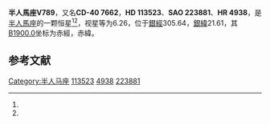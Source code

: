 {{Starbox begin
| name = 半人馬座V789
}}
{{Starbox observe
| epoch = [[J2000.0|J2000.0]]
| constell = [[半人馬座|半人馬座]]<ref name=SIMBAD>{{cite web
 | url=http://simbad.u-strasbg.fr/simbad/sim-id?Ident=HR+4938
 | title=Pulsating variable Star
 | publisher=Centre de Données astronomiques de Strasbourg
 | work=SIMBAD
 | accessdate=2012-07-13
 | archive-date=2019-09-19
 | archive-url=https://web.archive.org/web/20190919170956/http://simbad.u-strasbg.fr/simbad/sim-id?Ident=HR+4938
 | dead-url=no
 }}</ref><ref name=DATA>{{cite web
 | url=http://vizier.u-strasbg.fr/viz-bin/VizieR-5?-out.add=.&-source=5050&-corr=PK=HR&-out.max=9999&HR=4938
 | title=VizieR Detailed Page
 | accessdate=2012-07-13
 | archive-date=2016-03-05
 | archive-url=https://web.archive.org/web/20160305005108/http://vizier.u-strasbg.fr/viz-bin/VizieR-5?-out.add=.&-source=5050&-corr=PK=HR&-out.max=9999&HR=4938
 | dead-url=no
 }}</ref>
| 星官 = 
| ra = {{RA|13|4|48.1}}<ref name=SIMBAD /><ref name=DATA />
| dec = {{DEC|-41|11|48}}<ref name=SIMBAD /><ref name=DATA />
| appmag_v = 6.26<ref name=SIMBAD /><ref name=DATA />
}}
{{Starbox character
| class = M3-4III<ref name=SIMBAD /><ref name=DATA />
| b-v = 1.68<ref name=SIMBAD /><ref name=DATA />
| u-b = 1.83<ref name=SIMBAD /><ref name=DATA />
| r-i = <ref name=SIMBAD /><ref name=DATA />
| variable = 
}}
{{Starbox astrometry
| radial_v = 1.83
| prop_mo_ra = -33
| parallax = 
| p_error = 
}}
{{Starbox catalog
| names =CD-40 7662，[[SAO星表|SAO]] 223881，[[HD星表|HD]] 113523，[[HR星表|HR]] 4938}}
{{Starbox reference |Simbad=HR+4938}}
{{Starbox end}}

'''半人馬座V789'''，又名'''CD-40 7662'''，'''HD 113523'''、'''SAO 223881'''、'''HR 4938'''，是[[半人馬座|半人馬座]]的一颗恒星<ref name=SIMBAD /><ref name=DATA />，视星等为6.26，位于[[銀道座標系|銀經]]305.64，[[銀道座標系|銀緯]]21.61，其[[B1900.0|B1900.0]]坐标为赤經{{RA|12|59|10}}，赤緯{{DEC|-40|21.61|33}}。

== 参考文献 ==
{{reflist}}

{{star-stub}}

{{半人馬座恒星}}
[[Category:半人马座|Category:半人马座]]
[[Category:HD和HDE天體|113523]]
[[Category:HR天體|4938]]
[[Category:SAO天體|223881]]
